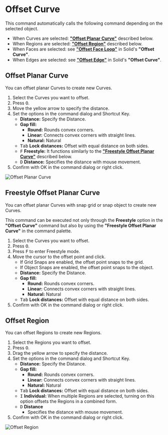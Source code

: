 
# Offset Curve

<Reference shortcut="O" command="Offset Curve" button="Right of Command Bar" />

This command automatically calls the following command depending on the selected object.

- When Curves are selected: [**"Offset Planar Curve"**](#offset-planar-curve) described below.
- When Regions are selected: [**"Offset Region"**](#offset-region) described below.
- When Faces are selected: see [**"Offset Face Loop"**](../solid/offset-curve#offset-face-loop) in Solid's **"Offset Curve"**.
- When Edges are selected: see [**"Offset Edge"**](../solid/offset-curve#offset-edge) in Solid's **"Offset Curve"**.

## Offset Planar Curve

You can offset planar Curves to create new Curves.

1. Select the Curves you want to offset.
2. Press <kbd>O</kbd>.
3. Move the yellow arrow to specify the distance.
4. Set the options in the command dialog and Shortcut Key.
    - **Distance:** Specify the Distance.
    - **Gap fill:** 
        - **Round:** Rounds convex corners. 
        - **Linear:** Connects convex corners with straight lines. 
        - **Natural:** Natural
    - <kbd>Tab</kbd> **Lock distances:** Offset with equal distance on both sides.
    - <kbd>F</kbd> **Freestyle:** It functions similarly to the [**"Freestyle Offset Planar Curve"**](#freestyle-offset-planar-curve) described below.
    - <kbd>D</kbd> **Distance:** Specifies the distance with mouse movement.
5. Confirm with OK in the command dialog or right click.

![Offset Planar Curve](/img/offset-planar-curve.gif)

## Freestyle Offset Planar Curve

You can offset planar Curves with snap grid or snap object to create new Curves.

This command can be executed not only through the **Freestyle** option in the **"Offset Curve"** command but also by using the **"Freestyle Offset Planar Curve"** in the command palette.

1. Select the Curves you want to offset.
2. Press <kbd>O</kbd>.
3. Press <kbd>F</kbd> to enter Freestyle mode.
4. Move the cursor to the offset point and click.
    - If Grid Snaps are enabled, the offset point snaps to the grid.
    - If Object Snaps are enabled, the offset point snaps to the object.
    - **Distance:** Specify the Distance.
    - **Gap fill:** 
        - **Round:** Rounds convex corners. 
        - **Linear:** Connects convex corners with straight lines. 
        - **Natural:** Natural    
    - <kbd>Tab</kbd> **Lock distances:** Offset with equal distance on both sides.
5. Confirm with OK in the command dialog or right click.

## Offset Region

You can offset Regions to create new Regions.

1. Select the Regions you want to offset.
2. Press <kbd>O</kbd>.
3. Drag the yellow arrow to specify the distance.
4. Set the options in the command dialog and Shortcut Key.
    - **Distance:** Specify the Distance.
    - **Gap fill:** 
        - **Round:** Rounds convex corners. 
        - **Linear:** Connects convex corners with straight lines. 
        - **Natural:** Natural    
    - <kbd>Tab</kbd> **Lock distances:** Offset with equal distance on both sides.
    - <kbd>I</kbd> **Individual:** When multiple Regions are selected, turning on this option offsets the Regions in a combined form.
    - <kbd>D</kbd> **Distance**
      - Specifies the distance with mouse movement.
5. Confirm with OK in the command dialog or right click.

![Offset Region](/img/offset-region.gif)


